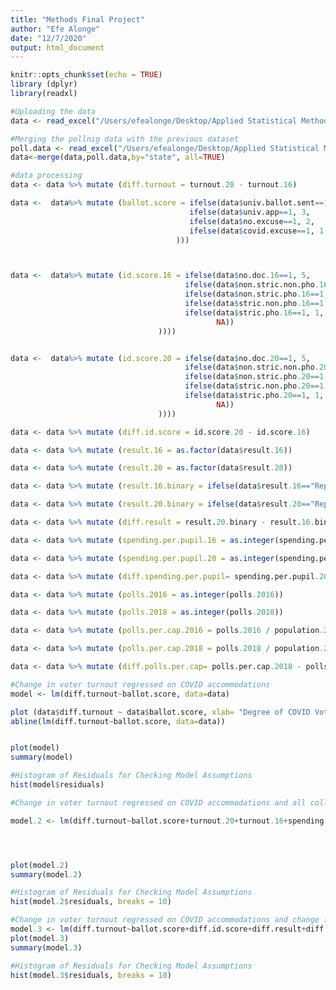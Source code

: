 ```yaml
---
title: "Methods Final Project"
author: "Efe Alonge"
date: "12/7/2020"
output: html_document
---
```


```r
knitr::opts_chunk$set(echo = TRUE)
library (dplyr)
library(readxl)
```

```r
#Uploading the data
data <- read_excel("/Users/efealonge/Desktop/Applied Statistical Methods Files/Final_Project.xlsx")

#Merging the pollnig data with the previous dataset
poll.data <- read_excel("/Users/efealonge/Desktop/Applied Statistical Methods Files/Polling Locations.xlsx")
data<-merge(data,poll.data,by="state", all=TRUE)
```


```r
#data processing
data <- data %>% mutate (diff.turnout = turnout.20 - turnout.16)

data <-  data%>% mutate (ballot.score = ifelse(data$univ.ballot.sent==1, 4, 
                                        ifelse(data$univ.app==1, 3, 
                                        ifelse(data$no.excuse==1, 2, 
                                        ifelse(data$covid.excuse==1, 1, 0))
                                     )))



data <-  data%>% mutate (id.score.16 = ifelse(data$no.doc.16==1, 5, 
                                       ifelse(data$non.stric.non.pho.16==1, 4, 
                                       ifelse(data$non.stric.pho.16==1, 3, 
                                       ifelse(data$stric.non.pho.16==1, 2, 
                                       ifelse(data$stric.pho.16==1, 1,         
                                              NA))
                                 ))))


data <-  data%>% mutate (id.score.20 = ifelse(data$no.doc.20==1, 5, 
                                       ifelse(data$non.stric.non.pho.20==1, 4, 
                                       ifelse(data$non.stric.pho.20==1, 3, 
                                       ifelse(data$stric.non.pho.20==1, 2, 
                                       ifelse(data$stric.pho.20==1, 1,         
                                              NA))
                                 ))))

data <- data %>% mutate (diff.id.score = id.score.20 - id.score.16)

data <- data %>% mutate (result.16 = as.factor(data$result.16))

data <- data %>% mutate (result.20 = as.factor(data$result.20))

data <- data %>% mutate (result.16.binary = ifelse(data$result.16=="Rep", 0,1))

data <- data %>% mutate (result.20.binary = ifelse(data$result.20=="Rep", 0,1))

data <- data %>% mutate (diff.result = result.20.binary - result.16.binary)

data <- data %>% mutate (spending.per.pupil.16 = as.integer(spending.per.pupil.16))

data <- data %>% mutate (spending.per.pupil.20 = as.integer(spending.per.pupil.20))

data <- data %>% mutate (diff.spending.per.pupil= spending.per.pupil.20 - spending.per.pupil.16)

data <- data %>% mutate (polls.2016 = as.integer(polls.2016))

data <- data %>% mutate (polls.2018 = as.integer(polls.2018))

data <- data %>% mutate (polls.per.cap.2016 = polls.2016 / population.2016)

data <- data %>% mutate (polls.per.cap.2018 = polls.2018 / population.2018)

data <- data %>% mutate (diff.polls.per.cap= polls.per.cap.2018 - polls.per.cap.2016)

```


```r
#Change in voter turnout regressed on COVID accommodations
model <- lm(diff.turnout~ballot.score, data=data)

plot (data$diff.turnout ~ data$ballot.score, xlab= "Degree of COVID Voting Accommodation", ylab="Percent Difference In Voter Turnout Between ‘20 and ‘16", main = "Percent Difference In Voter Turnout Based on Voting System ")
abline(lm(diff.turnout~ballot.score, data=data))


plot(model)
summary(model)

#Histogram of Residuals for Checking Model Assumptions 
hist(model$residuals)

```
```r
#Change in voter turnout regressed on COVID accommodations and all collected potential confounders

model.2 <- lm(diff.turnout~ballot.score+turnout.20+turnout.16+spending.per.pupil.16+spending.per.pupil.20+id.score.16+id.score.20+diff.id.score+result.16.binary+result.20.binary+diff.result+diff.spending.per.pupil+polls.per.cap.2016+polls.per.cap.2018+diff.polls.per.cap, data=data)




plot(model.2)
summary(model.2)

#Histogram of Residuals for Checking Model Assumptions 
hist(model.2$residuals, breaks = 10)
```

```r
#Change in voter turnout regressed on COVID accommodations and change (between 2016 ad 2020) for all collected potential confounders
model.3 <- lm(diff.turnout~ballot.score+diff.id.score+diff.result+diff.spending.per.pupil+diff.polls.per.cap, data=data)
plot(model.3)
summary(model.3)

#Histogram of Residuals for Checking Model Assumptions 
hist(model.3$residuals, breaks = 10)
```

